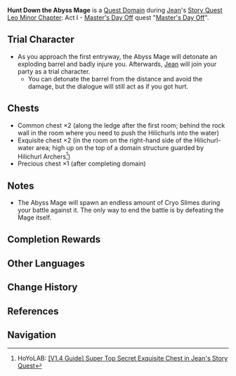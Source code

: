 {{Domain Infobox
|image        = Domain Story Quest Domain.png
|type         = Quest
|description  = The Abyss Mage has disappeared somewhere deep inside this underground ruin.<br />Do not spare this evildoer.
|quest        = Master's Day Off (Quest)
|quest_type   = Story
|region       = Mondstadt
|area         = Galesong Hill
|subarea      = Windrise
|requiredAR   = 34
|recLevel     = 30
|trial        = Jean
}}
'''Hunt Down the Abyss Mage''' is a [[Quest Domain]] during [[Jean]]'s [[Story Quest]] [[Leo Minor Chapter]]: Act I - [[Master's Day Off]] quest "[[Master's Day Off (Quest)|Master's Day Off]]".

==Trial Character==
* As you approach the first entryway, the Abyss Mage will detonate an exploding barrel and badly injure you. Afterwards, [[Jean]] will join your party as a trial character.
** You can detonate the barrel from the distance and avoid the damage, but the dialogue will still act as if you got hurt.
{{Trial Character
|wl = 3, 5, 7, 8

|character_name          = Jean
|character_level3        = 47
|character_level5        = 69
|constellation3          = 3
|constellation5          = 3
|weapon_name             = Skyward Blade
|weapon_level3           = 47
|weapon_level5           = 69
|refinement3             = 1
|refinement5             = 1
|artifact_flower3        = Medal of the Brave
|artifact_flower5        = Royal Flora
|artifact_feather3       = Prospect of the Brave
|artifact_feather5       = Royal Plume
|artifact_sands3         = Fortitude of the Brave
|artifact_sands5         = Royal Pocket Watch
|artifact_goblet3        = Outset of the Brave
|artifact_goblet5        = Royal Silver Urn
|artifact_circlet3       = Crown of the Brave
|artifact_circlet5       = Royal Masque
|set1_3                  = Brave Heart
|set1_5                  = Noblesse Oblige
|set1_piece_bonus_3      = 4
|set1_piece_bonus_5      = 4
|artifact_level3         = 14
|artifact_level5         = 16
|normal_attack_talent3   = 2
|normal_attack_talent5   = 5
|elemental_skill_talent3 = 2
|elemental_skill_talent5 = 5
|elemental_burst_talent3 = 5
|elemental_burst_talent5 = 8
|hp3                     = 15,123
|hp5                     = 21,571
|atk3                    = 975
|atk5                    = 1,344
|def3                    = 382
|def5                    = 659
|em3                     = 17
|em5                     = 42
|er3                     = 138.0%
|er5                     = 178.0%
|crit_rate3              = 41.0%
|crit_rate5              = 55.8%
|crit_dmg3               = 72.4%
|crit_dmg5               = 91.9%
|healing3                = 5.5%
|healing5                = 11.1%

|character_level7        = 88
|constellation7          = 3

|weapon_name7            = Skyward Blade
|weapon_level7           = 88
|refinement7             = 1

|artifact_flower7        = Royal Flora
|artifact_feather7       = Royal Plume
|artifact_sands7         = Royal Pocket Watch
|artifact_goblet7        = Royal Silver Urn
|artifact_circlet7       = Royal Masque
|artifact_level7         = 20
|set1_7                  = Noblesse Oblige
|set1_piece_bonus_7      = 4

|normal_attack_talent7   = 8
|elemental_skill_talent7 = 8
|elemental_burst_talent7 = 11

|hp7                     = 29,423
|atk7                    = 1,771
|def7                    = 899
|em7                     = 105
|crit_rate7              = 61.1%
|crit_dmg7               = 91.9%
|er7                     = 187.7%
|healing7                = 22.2%

|character_level8        = 90
|constellation8          = 3

|weapon_name8            = Skyward Blade
|weapon_level8           = 90
|refinement8             = 1

|artifact_flower8        = Royal Flora
|artifact_feather8       = Royal Plume
|artifact_sands8         = Royal Pocket Watch
|artifact_goblet8        = Royal Silver Urn
|artifact_circlet8       = Royal Masque
|artifact_level8         = 20
|set1_8                  = Noblesse Oblige
|set1_piece_bonus_8      = 4

|normal_attack_talent8   = 8
|elemental_skill_talent8 = 8
|elemental_burst_talent8 = 11

|hp8                     = 29,748
|atk8                    = 1,792
|def8                    = 911
|em8                     = 105
|crit_rate8              = 61.1%
|crit_dmg8               = 91.9%
|er8                     = 190.1%
|healing8                = 22.2%
}}

==Chests==
* Common chest ×2 (along the ledge after the first room; behind the rock wall in the room where you need to push the Hilichurls into the water)
* Exquisite chest ×2 (in the room on the right-hand side of the Hilichurl-water area; high up on the top of a domain structure guarded by Hilichurl Archers<ref>HoYoLAB: [https://www.hoyolab.com/article/252486 <nowiki>[V1.4 Guide]</nowiki> Super Top Secret Exquisite Chest in Jean's Story Quest]</ref>)
* Precious chest ×1 (after completing domain)

==Notes==
* The Abyss Mage will spawn an endless amount of Cryo Slimes during your battle against it. The only way to end the battle is by defeating the Mage itself.

==Completion Rewards==
{{Card|Vayuda Turquoise Fragment|1}}
{{Card|Adventurer's Experience|2}}
{{Card|Mystic Enhancement Ore|2}}
{{Card|Mora|10,000}}

==Other Languages==
{{Other Languages
|en      = Hunt Down the Abyss Mage
|zhs     = 追击深渊法师
|zhs_rm  = Zhuījí Shēnyuān Fǎshī
|zht     = 追擊深淵法師
|zht_rm  = Zhuījí Shēnyuān Fǎshī
|zh_tl   = Chasing the Abyss Mage
|ja      = アビスの魔術師を追撃
|ja_rm   = Abisu no Majutsushi wo Tsuigeki
|ja_tl   = Pursue the Abyss Mage
|ko      = 심연 메이지 추격
|ko_rm   = Simyeon Meiji Chugyeok
|ko_tl   = Chasing the Abyss Mage
|es      = Elimina al Mago del Abismo
|es_tl   = Defeat the {{Lex|Abyss Mage|es}}
|fr      = Poursuivre le Mage de l'Abîme
|fr_tl   = Chasing the Mage of the Abyss
|ru      = Отыщите мага Бездны
|ru_tl   = 
|th      = ตามล่า Abyss Mage
|th_rm   = 
|th_tl   = 
|vi      = Truy Đuổi Pháp Sư Vực Sâu
|vi_tl   = 
|de      = Verfolge den Abgrundmagier
|de_tl   = Pursue the Abyss Mage
|id      = Buru Abyss Mage
|id_tl   = Hunt the Abyss Mage
|pt      = Elimine o Feiticeiro do Abismo
|pt_tl   = 
}}

==Change History==
{{Change History|1.0}}

==References==
{{Reflist}}

==Navigation==
{{Domain Navbox|Temporary}}